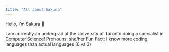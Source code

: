 ---
title: "All about Sakura"
---

Hello, I'm Sakura 👋


I am currently an undergrad at the University of Toronto doing a specialist in Computer Science! Pronouns: she/her Fun Fact: I know more coding languages than actual languages (6 vs 3)